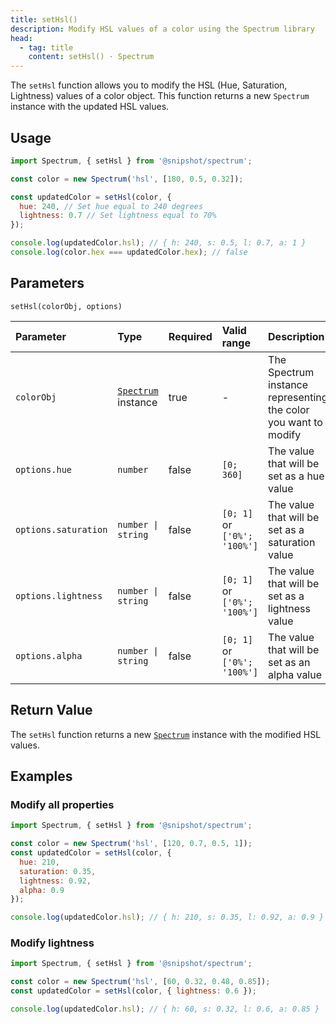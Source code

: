 ```yaml
---
title: setHsl()
description: Modify HSL values of a color using the Spectrum library
head:
  - tag: title
    content: setHsl() · Spectrum
---
```



[<Icon name="github" size='1.5rem' color="var(--github-icon-color)" />](https://github.com/Linkerin/spectrum/blob/main/src/methods/setHsl.ts)

The `setHsl` function allows you to modify the HSL (Hue, Saturation, Lightness) values of a color object.
This function returns a new `Spectrum` instance with the updated HSL values.

## Usage

```js
import Spectrum, { setHsl } from '@snipshot/spectrum';

const color = new Spectrum('hsl', [180, 0.5, 0.32]);

const updatedColor = setHsl(color, {
  hue: 240, // Set hue equal to 240 degrees
  lightness: 0.7 // Set lightness equal to 70%
});

console.log(updatedColor.hsl); // { h: 240, s: 0.5, l: 0.7, a: 1 }
console.log(color.hex === updatedColor.hex); // false
```

## Parameters

`setHsl(colorObj, options)`

| Parameter            | Type                                        | Required | Valid range                  | Description                                                     |
| :------------------- | :------------------------------------------ | :------- | :--------------------------- | :-------------------------------------------------------------- |
| `colorObj`           | [`Spectrum`](/docs/spectrum-class) instance | true     | -                            | The Spectrum instance representing the color you want to modify |
| `options.hue`        | `number`                                    | false    | `[0; 360]`                   | The value that will be set as a hue value                       |
| `options.saturation` | `number \| string`                          | false    | `[0; 1]` or `['0%'; '100%']` | The value that will be set as a saturation value                |
| `options.lightness`  | `number \| string`                          | false    | `[0; 1]` or `['0%'; '100%']` | The value that will be set as a lightness value                 |
| `options.alpha`      | `number \| string`                          | false    | `[0; 1]` or `['0%'; '100%']` | The value that will be set as an alpha value                    |

## Return Value

The `setHsl` function returns a new [`Spectrum`](/docs/spectrum-class) instance with the modified HSL values.

## Examples

### Modify all properties

```js
import Spectrum, { setHsl } from '@snipshot/spectrum';

const color = new Spectrum('hsl', [120, 0.7, 0.5, 1]);
const updatedColor = setHsl(color, {
  hue: 210,
  saturation: 0.35,
  lightness: 0.92,
  alpha: 0.9
});

console.log(updatedColor.hsl); // { h: 210, s: 0.35, l: 0.92, a: 0.9 }
```

### Modify lightness

```js
import Spectrum, { setHsl } from '@snipshot/spectrum';

const color = new Spectrum('hsl', [60, 0.32, 0.48, 0.85]);
const updatedColor = setHsl(color, { lightness: 0.6 });

console.log(updatedColor.hsl); // { h: 60, s: 0.32, l: 0.6, a: 0.85 }
```
